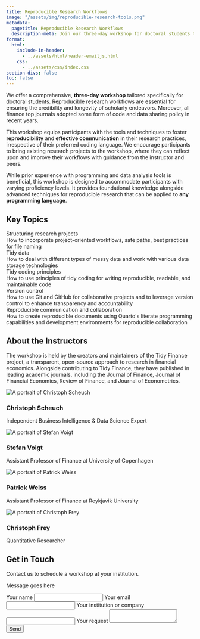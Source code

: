 ```yaml
---
title: Reproducible Research Workflows 
image: "/assets/img/reproducible-research-tools.png"
metadata:
  pagetitle: Reproducible Research Workflows 
  description-meta: Join our three-day workshop for doctoral students to master reproducible research workflows and improve research communication, suitable for any coding language.
format:
  html:
    include-in-header: 
      - ../assets/html/header-emailjs.html
    css: 
      - ../assets/css/index.css
section-divs: false
toc: false
---
```


We offer a comprehensive, **three-day workshop** tailored specifically for doctoral students. Reproducible research workflows are essential for ensuring the credibility and longevity of scholarly endeavors. Moreover, all finance top journals adopted some form of code and data sharing policy in recent years. 

This workshop equips participants with the tools and techniques to foster **reproducibility** and **effective communication** in their research practices, irrespective of their preferred coding language. We encourage participants to bring existing research projects to the workshop, where they can reflect upon and improve their workflows with guidance from the instructor and peers.

While prior experience with programming and data analysis tools is beneficial, this workshop is designed to accommodate participants with varying proficiency levels. It provides foundational knowledge alongside advanced techniques for reproducible research that can be applied to **any programming language**.
 
## Key Topics 

```{=html}
<div class="workshop">
  <div class="module">
    <div class="module-title">Structuring research projects</div>
    <div class="module-description">How to incorporate project-oriented workflows, safe paths, best practices for file naming</div>
  </div>
  <div class="module">
    <div class="module-title">Tidy data</div>
    <div class="module-description">How to deal with different types of messy data and work with various data storage technologies</div>
  </div>
  <div class="module">
    <div class="module-title">Tidy coding principles</div>
    <div class="module-description">How to use principles of tidy coding for writing reproducible, readable, and maintainable code</div>
  </div>
  <div class="module">
    <div class="module-title">Version control</div>
    <div class="module-description">How to use Git and GitHub for collaborative projects and to leverage version control to enhance transparency and accountability</div>
  </div>
  <div class="module">
    <div class="module-title">Reproducible communication and collaboration</div>
    <div class="module-description">How to create reproducible documents using Quarto's literate programming capabilities and development environments for reproducible collaboration</div>
  </div>
</div>
```

## About the Instructors

The workshop is held by the creators and maintainers of the Tidy Finance project, a transparent, open-source approach to research in financial economics. Alongside contributing to Tidy Finance, they have published in leading academic journals, including the Journal of Finance, Journal of Financial Economics, Review of Finance, and Journal of Econometrics.

```{=html} 
<div class="team-grid">
    <div class="team-member">
      <img src="../assets/img/christoph_scheuch.jpeg" alt="A portrait of Christoph Scheuch">
      <h3>Christoph Scheuch</h3>
      <p>Independent Business Intelligence & Data Science Expert</p>
    </div>
    <div class="team-member">
      <img src="../assets/img/stefan_voigt.jpeg" alt="A portrait of Stefan Voigt">
      <h3>Stefan Voigt</h3>
      <p>Assistant Professor of Finance at University of Copenhagen</p>
    </div>
    <div class="team-member">
      <img src="../assets/img/patrick_weiss.jpeg" alt="A portrait of Patrick Weiss">
      <h3>Patrick Weiss</h3>
      <p>Assistant Professor of Finance at Reykjavik University</p>
    </div>
    <div class="team-member">
      <img src="../assets/img/christoph_frey.jpeg" alt="A portrait of Christoph Frey">
      <h3>Christoph Frey</h3>
      <p>Quantitative Researcher</p>
    </div>
  </div>
```

## Get in Touch 

```{=html} 
<p>Contact us to schedule a workshop at your institution.</p>
<div id="form-container">
  <div id="toast">
    <p id="toast-message">Message goes here</p>
  </div>
  <form id="contact-form">
    <input type="hidden" name="contact_number">
    <label>Your name</label>
    <input type="text" name="user_name">
    <label>Your email</label>
    <input type="email" name="user_email">
    <label>Your institution or company</label>
    <input type="text" name="user_institution">
    <label>Your request</label>
    <textarea name="message"></textarea>
    <input type="submit" value="Send">
  </form>
</div>
```  

